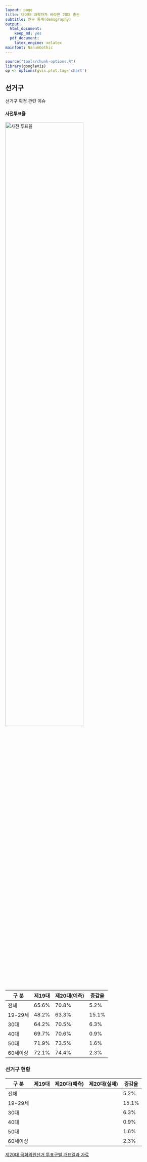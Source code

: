 ```yaml
---
layout: page
title: 데이터 과학자가 바라본 20대 총선
subtitle: 인구 통계(demography)
output:
  html_document: 
    keep_md: yes
  pdf_document:
    latex_engine: xelatex
mainfont: NanumGothic
---
```


```r
source("tools/chunk-options.R")
library(googleVis)
op <- options(gvis.plot.tag='chart')
```

## 선거구

선거구 획정 관련 이슈



#### 사전투표율

<img src="fig/pre-voting-survey.png" alt="사전 투표율" width="70%" />

|  구 분  |  제19대   | 제20대(예측) |  증감율 |
|---------|---------|-----------|--------|
| 전체    |  65.6%  |70.8%      |  5.2%  |
| 19-29세  |  48.2%  |63.3%      |  15.1% |
| 30대   |  64.2%  |70.5%      |  6.3%  |
| 40대   |  69.7%  |70.6%      |  0.9%  |
| 50대   |  71.9%  |73.5%      |  1.6%  |
| 60세이상  |  72.1% |74.4%      |  2.3%  |

### 선거구 현황

|  구 분  |  제19대   | 제20대(예측) |제20대(실제)|  증감율 |
|---------|---------|-----------|----------|-------|
| 전체    |       |         |          | 5.2%  |
| 19-29세  |       |         |          | 15.1% |
| 30대   |       |         |          | 6.3%  |
| 40대   |       |         |          | 0.9%  |
| 50대   |       |         |          | 1.6%  |
| 60세이상  |      |         |          | 2.3%  |

[제20대 국회의원선거 투표구별 개표결과 자료](http://www.nec.go.kr/portal/bbs/list/B0000338.do?menuNo=200061)



